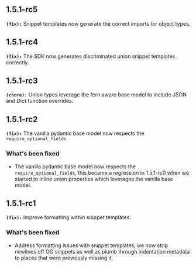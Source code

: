 ## 1.5.1-rc5
**`(fix):`** Snippet templates now generate the correct imports for object types.

## 1.5.1-rc4
**`(fix):`** The SDK now generates discriminated union snippet templates correctly.

## 1.5.1-rc3
**`(chore):`** Union types leverage the fern aware base model to include JSON and Dict function overrides.

## 1.5.1-rc2
**`(fix):`** The vanilla pydantic base model now respects the `require_optional_fields`

### What's been fixed
- The vanilla pydantic base model now respects the `require_optional_fields`, this became a regression in 1.5.1-rc0 when we started to inline union properties which leverages the vanilla base model.

## 1.5.1-rc1
**`(fix):`** Improve formatting within snippet templates.

### What's been fixed
- Address formatting issues with snippet templates, we now strip newlines off OG snippets as well as plumb through indentation metadata to places that were previously missing it.


